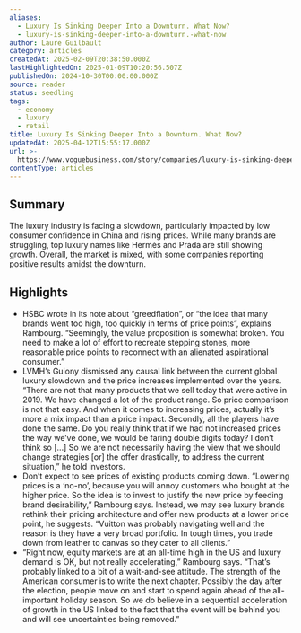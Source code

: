 ```yaml
---
aliases:
  - Luxury Is Sinking Deeper Into a Downturn. What Now?
  - luxury-is-sinking-deeper-into-a-downturn.-what-now
author: Laure Guilbault
category: articles
createdAt: 2025-02-09T20:38:50.000Z
lastHighlightedOn: 2025-01-09T10:20:56.507Z
publishedOn: 2024-10-30T00:00:00.000Z
source: reader
status: seedling
tags:
  - economy
  - luxury
  - retail
title: Luxury Is Sinking Deeper Into a Downturn. What Now?
updatedAt: 2025-04-12T15:55:17.000Z
url: >-
  https://www.voguebusiness.com/story/companies/luxury-is-sinking-deeper-into-a-downturn-what-now
contentType: articles
---
```

## Summary

The luxury industry is facing a slowdown, particularly impacted by low consumer confidence in China and rising prices. While many brands are struggling, top luxury names like Hermès and Prada are still showing growth. Overall, the market is mixed, with some companies reporting positive results amidst the downturn.

## Highlights

- HSBC wrote in its note about “greedflation”, or “the idea that many brands went too high, too quickly in terms of price points”, explains Rambourg. “Seemingly, the value proposition is somewhat broken. You need to make a lot of effort to recreate stepping stones, more reasonable price points to reconnect with an alienated aspirational consumer.”
- LVMH’s Guiony dismissed any causal link between the current global luxury slowdown and the price increases implemented over the years. “There are not that many products that we sell today that were active in 2019. We have changed a lot of the product range. So price comparison is not that easy. And when it comes to increasing prices, actually it’s more a mix impact than a price impact. Secondly, all the players have done the same. Do you really think that if we had not increased prices the way we’ve done, we would be faring double digits today? I don’t think so […] So we are not necessarily having the view that we should change strategies [or] the offer drastically, to address the current situation,” he told investors.
- Don’t expect to see prices of existing products coming down. “Lowering prices is a ‘no-no’, because you will annoy customers who bought at the higher price. So the idea is to invest to justify the new price by feeding brand desirability,” Rambourg says. Instead, we may see luxury brands rethink their pricing architecture and offer new products at a lower price point, he suggests. “Vuitton was probably navigating well and the reason is they have a very broad portfolio. In tough times, you trade down from leather to canvas so they cater to all clients.”
- “Right now, equity markets are at an all-time high in the US and luxury demand is OK, but not really accelerating,” Rambourg says. “That’s probably linked to a bit of a wait-and-see attitude. The strength of the American consumer is to write the next chapter. Possibly the day after the election, people move on and start to spend again ahead of the all-important holiday season. So we do believe in a sequential acceleration of growth in the US linked to the fact that the event will be behind you and will see uncertainties being removed.”
